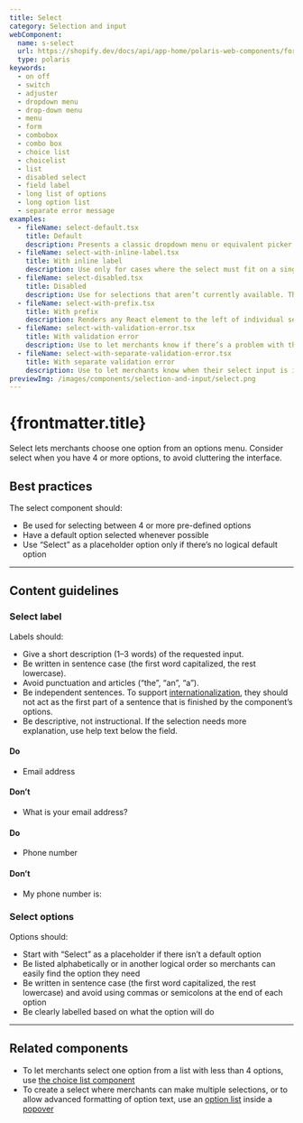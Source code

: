 ```yaml
---
title: Select
category: Selection and input
webComponent:
  name: s-select
  url: https://shopify.dev/docs/api/app-home/polaris-web-components/forms/select
  type: polaris
keywords:
  - on off
  - switch
  - adjuster
  - dropdown menu
  - drop-down menu
  - menu
  - form
  - combobox
  - combo box
  - choice list
  - choicelist
  - list
  - disabled select
  - field label
  - long list of options
  - long option list
  - separate error message
examples:
  - fileName: select-default.tsx
    title: Default
    description: Presents a classic dropdown menu or equivalent picker as determined by merchants’ browsers.
  - fileName: select-with-inline-label.tsx
    title: With inline label
    description: Use only for cases where the select must fit on a single line, such as in a toolbar.
  - fileName: select-disabled.tsx
    title: Disabled
    description: Use for selections that aren’t currently available. The surrounding interface should make it clear why the select box is disabled and how to activate it.
  - fileName: select-with-prefix.tsx
    title: With prefix
    description: Renders any React element to the left of individual select options. Does not show in the dropdown.
  - fileName: select-with-validation-error.tsx
    title: With validation error
    description: Use to let merchants know if there’s a problem with their selection. For selects, a selection is typically invalid only when using a placeholder option (“Select”) and no other selection has been made.
  - fileName: select-with-separate-validation-error.tsx
    title: With separate validation error
    description: Use to let merchants know when their select input is invalid in the context of a group of form inputs that the select depends on.
previewImg: /images/components/selection-and-input/select.png
---
```


# {frontmatter.title}

<Lede>

Select lets merchants choose one option from an options menu. Consider select when you have 4 or more options, to avoid cluttering the interface.

</Lede>

<WebComponentBanner
  componentName={frontmatter.title}
  webComponentName={frontmatter.webComponent.name}
  webComponentUrl={frontmatter.webComponent.url}
  type={frontmatter.webComponent.type}
/>

<Examples />

<Props componentName={frontmatter.title} />

## Best practices

The select component should:

- Be used for selecting between 4 or more pre-defined options
- Have a default option selected whenever possible
- Use “Select” as a placeholder option only if there’s no logical default option

---

## Content guidelines

### Select label

Labels should:

- Give a short description (1–3 words) of the requested input.
- Be written in sentence case (the first word capitalized, the rest lowercase).
- Avoid punctuation and articles (“the”, “an”, “a”).
- Be independent sentences. To support [internationalization](https://polaris.shopify.com/foundations/internationalization), they should not act as the first part of a sentence that is finished by the component’s options.
- Be descriptive, not instructional. If the selection needs more explanation, use help text below the field.

<DoDont>

#### Do

- Email address

#### Don’t

- What is your email address?

</DoDont>

<DoDont>

#### Do

- Phone number

#### Don’t

- My phone number is:

</DoDont>

### Select options

Options should:

- Start with “Select” as a placeholder if there isn’t a default option
- Be listed alphabetically or in another logical order so merchants can easily find the option they need
- Be written in sentence case (the first word capitalized, the rest lowercase) and avoid using commas or semicolons at the end of each option
- Be clearly labelled based on what the option will do

---

## Related components

- To let merchants select one option from a list with less than 4 options, use [the choice list component](https://polaris.shopify.com/components/choice-list)
- To create a select where merchants can make multiple selections, or to allow advanced formatting of option text, use an [option list](https://polaris.shopify.com/components/option-list) inside a [popover](https://polaris.shopify.com/components/overlays/popover)
